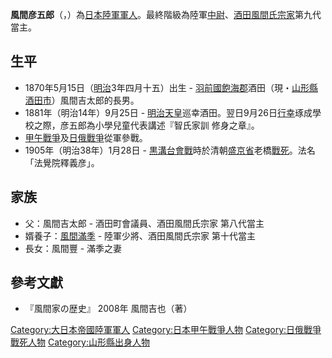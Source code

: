{{no footnotes|time=2019-01-15T07:00:48+00:00}}
{{refimprove|time=2019-01-15T07:00:48+00:00}}
'''風間彦五郎'''（{{Jpn|j=風間 彦五郎|kn=かざま ひこごろう|rm=Kazama Hikogorou}}，{{bd|1870年|5月5日|1905年|1月28日}}）為[[日本|日本]][[大日本帝國陸軍|陸軍]][[軍人|軍人]]。最終階級為陸軍[[中尉|中尉]]、[[風間氏#酒田風間氏|酒田風間氏宗家]]第九代當主。

== 生平 ==
* 1870年5月15日（[[明治|明治]]3年四月十五）出生 - [[羽前國|羽前國]][[飽海郡|飽海郡]]酒田（現・[[山形縣|山形縣]][[酒田市|酒田市]]）風間吉太郎的長男。
* 1881年（明治14年）9月25日 - [[明治天皇|明治天皇]]巡幸酒田。翌日9月26日[[行幸|行幸]]琢成學校之際，彦五郎為小學兒童代表講述『智氏家訓 修身之章』。
* [[甲午戰爭|甲午戰爭]]及[[日俄戰爭|日俄戰爭]]從軍參戰。
* 1905年（明治38年）1月28日 - [[黒溝台會戰|黒溝台會戰]]時於清朝[[遼寧省_(中華民國)|盛京省]]老橋[[戰死|戰死]]。法名「法覺院釋義彦」。

== 家族 ==
* 父：風間吉太郎 - 酒田町會議員、酒田風間氏宗家 第八代當主
* 婿養子：[[風間滿季|風間滿季]] - 陸軍少將、酒田風間氏宗家 第十代當主
* 長女：風間豐 - 滿季之妻

==參考文獻==
* 『風間家の歴史』 2008年 風間吉也（著）

{{DEFAULTSORT:Kazama Hikogorou}}
[[Category:大日本帝國陸軍軍人|Category:大日本帝國陸軍軍人]]
[[Category:日本甲午戰爭人物|Category:日本甲午戰爭人物]]
[[Category:日俄戰爭戰死人物|Category:日俄戰爭戰死人物]]
[[Category:山形縣出身人物|Category:山形縣出身人物]]